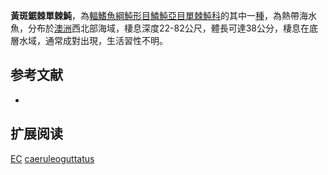 {{Speciesbox
| name = 黃斑鋸棘單棘魨
| image = 
| status = DD
| status_system = IUCN3.1
| genus = Eubalichthys
| species = caeruleoguttatus
| authority = [[Hutchins|Hutchins]], 1977
| synonyms = *''Eubalichthys fuscosinus,Hutchins, 1977''
}}

'''黃斑鋸棘單棘魨'''，為[[輻鰭魚綱|輻鰭魚綱]][[魨形目|魨形目]][[鱗魨亞目|鱗魨亞目]][[單棘魨科|單棘魨科]]的其中一[[種|種]]，為熱帶海水魚，分布於[[澳洲|澳洲]]西北部海域，棲息深度22-82公尺，體長可達38公分，棲息在底層水域，通常成對出現，生活習性不明。
==参考文献==
*{{FishBase_species|genus=Eubalichthys|species=caeruleoguttatus|year=2014|month=3}}

== 扩展阅读 ==
{{refbegin}}
{{wikispecies-inline|Eubalichthys caeruleoguttatus|黃斑鋸棘單棘魨}}
{{refend}}
{{Taxonbar|from=Q2338376}}

[[Category:IUCN红色名录数据缺乏物种|EC]]
[[Category:鋸棘單棘魨屬|caeruleoguttatus]]


{{魚類小作品}}